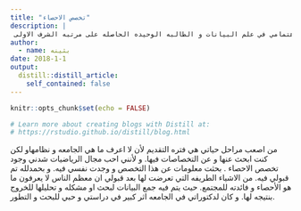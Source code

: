 ```yaml
---
title: "تخصص الاحصاء"
description: |
 نبذه بسيطه عن تخصصي في مرحله البكالوريس و بدايه اهتمامي في علم البيانات و الطالبه الوحيده الحاصله على مرتبه الشرف الاولى
author:
  - name: بثينه 
date: 2018-1-1
output:
  distill::distill_article:
    self_contained: false
---
```


```r
knitr::opts_chunk$set(echo = FALSE)

# Learn more about creating blogs with Distill at:
# https://rstudio.github.io/distill/blog.html

```


من اصعب مراحل حياتي هي فتره التقديم لأن لا اعرف ما هي الجامعه و نظامهاو لكن كنت ابحث عنها و عن التخصاصات فيها.
و لأنني احب مجال الرياضيات شدني وجود تخصص الاحصاء .
بحثت معلومات عن هذا التخصص و وجدت نفسي فيه. و بحمدلله تم قبولي فيه.
من الاشياء الطريفه التي تعرضت لها بعد قبولي ان معظم الناس لا يعرفون ما هو الأحصاء و فائدته للمجتمع.
حيث يتم فيه جمع البيانات لبحث او مشكله و تحليلها للخروج بنتيجه لها.
و كان لدكتوراتي في الجامعه اثر كبير في دراستي و حبي للبحث و التطور.